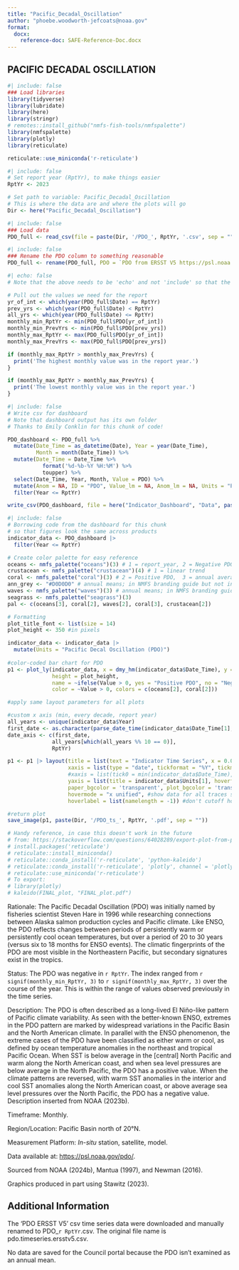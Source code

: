 ```yaml
---
title: "Pacific_Decadal_Oscillation"
author: "phoebe.woodworth-jefcoats@noaa.gov"
format:
  docx:
    reference-doc: SAFE-Reference-Doc.docx
---
```


## PACIFIC DECADAL OSCILLATION

```r
#| include: false
### Load libraries
library(tidyverse)
library(lubridate)
library(here)
library(stringr)
# remotes::install_github("nmfs-fish-tools/nmfspalette")
library(nmfspalette)
library(plotly)
library(reticulate)

reticulate::use_miniconda('r-reticulate')
```

```r
#| include: false
# Set report year (RptYr), to make things easier
RptYr <- 2023

# Set path to variable: Pacific_Decadal_Oscillation
# This is where the data are and where the plots will go
Dir <- here("Pacific_Decadal_Oscillation")
```

```r
#| include: false
### Load data
PDO_full <- read_csv(file = paste(Dir, '/PDO_', RptYr, '.csv', sep = ""))
```

```r
#| include: false
### Rename the PDO column to something reasonable
PDO_full <- rename(PDO_full, PDO = `PDO from ERSST V5 https://psl.noaa.gov/pdo/ Using EOF from 1920 to 2014 for N Pacific (see webpage)`)
```

```r
#| echo: false
# Note that the above needs to be 'echo' and not 'include' so that the error checks print.

# Pull out the values we need for the report 
yr_of_int <- which(year(PDO_full$Date) == RptYr)
prev_yrs <- which(year(PDO_full$Date) < RptYr)
all_yrs <- which(year(PDO_full$Date) <= RptYr)
monthly_min_RptYr <- min(PDO_full$PDO[yr_of_int])
monthly_min_PrevYrs <- min(PDO_full$PDO[prev_yrs])
monthly_max_RptYr <- max(PDO_full$PDO[yr_of_int])
monthly_max_PrevYrs <- max(PDO_full$PDO[prev_yrs])

if (monthly_max_RptYr > monthly_max_PrevYrs) {
  print('The highest monthly value was in the report year.')
}

if (monthly_max_RptYr > monthly_max_PrevYrs) {
  print('The lowest monthly value was in the report year.')
}
```

```r
#| include: false
# Write csv for dashboard
# Note that dashboard output has its own folder
# Thanks to Emily Conklin for this chunk of code!

PDO_dashboard <- PDO_full %>%
  mutate(Date_Time = as_datetime(Date), Year = year(Date_Time), 
         Month = month(Date_Time)) %>%
  mutate(Date_Time = Date_Time %>%
           format('%d-%b-%Y %H:%M') %>%
           toupper) %>%
  select(Date_Time, Year, Month, Value = PDO) %>%
  mutate(Anom = NA, ID = "PDO", Value_lm = NA, Anom_lm = NA, Units = "Pacific Decadal Oscillation") |>
  filter(Year <= RptYr) 

write_csv(PDO_dashboard, file = here("Indicator_Dashboard", "Data", paste('PDO_Dashboard_Data_', RptYr, '.csv', sep = "")))
```

```r
#| include: false
# Borrowing code from the dashboard for this chunk
# so that figures look the same across products
indicator_data <- PDO_dashboard |>
  filter(Year <= RptYr)

# Create color palette for easy reference 
oceans <- nmfs_palette("oceans")(3) # 1 = report_year, 2 = Negative PDO, 3 = previous years
crustacean <- nmfs_palette("crustacean")(4) # 1 = linear trend
coral <- nmfs_palette("coral")(3) # 2 = Positive PDO,  3 = annual average for Rpt Yr
ann_grey <- "#D0D0D0" # annual means; in NMFS branding guide but not in package
waves <- nmfs_palette("waves")(3) # annual means; in NMFS branding guide but not in package
seagrass <- nmfs_palette("seagrass")(3)
pal <- c(oceans[3], coral[2], waves[2], coral[3], crustacean[2])

# Formatting
plot_title_font <- list(size = 14)
plot_height <- 350 #in pixels

indicator_data <- indicator_data |>
  mutate(Units = "Pacific Decal Oscillation (PDO)")
      
#color-coded bar chart for PDO
p1 <- plot_ly(indicator_data, x = dmy_hm(indicator_data$Date_Time), y = ~Value, type = "bar",
              height = plot_height,
              name = ~ifelse(Value > 0, yes = "Positive PDO", no = "Negative PDO"),
              color = ~Value > 0, colors = c(oceans[2], coral[2]))

#apply same layout parameters for all plots

#custom x axis (min, every decade, report year)
all_years <- unique(indicator_data$Year)
first_date <- as.character(parse_date_time(indicator_data$Date_Time[1], orders = "d-b-Y H:M"))
date_axis <- c(first_date, 
              all_years[which(all_years %% 10 == 0)], 
              RptYr)

p1 <- p1 |> layout(title = list(text = "Indicator Time Series", x = 0.01, font = plot_title_font), #add title
                   xaxis = list(type = "date", tickformat = "%Y", tickmode = "array", tickvals = date_axis, tickangle = 90, showgrid = TRUE),
                   #xaxis = list(tick0 = min(indicator_data$Date_Time), dtick = "M24"),
                   yaxis = list(title = indicator_data$Units[1], hoverformat = '.3f', range = list(-5, 5), tickvals = list(-5, -4, -3, -2, -1, 0, 1, 2, 3, 4, 5)), #add units and round values in hover display; not sure of a better way to set axis limits and ticks...
                   paper_bgcolor = 'transparent', plot_bgcolor = 'transparent', #transparent background
                   hovermode = "x unified", #show data for all traces simultaneously
                   hoverlabel = list(namelength = -1)) #don't cutoff hoverinfo due to length

#return plot 
save_image(p1, paste(Dir, '/PDO_ts_', RptYr, '.pdf', sep = ""))

# Handy reference, in case this doesn't work in the future
# from: https://stackoverflow.com/questions/64028289/export-plot-from-plotly-into-pdf
# install.packages('reticulate')
# reticulate::install_miniconda()
# reticulate::conda_install('r-reticulate', 'python-kaleido')
# reticulate::conda_install('r-reticulate', 'plotly', channel = 'plotly')
# reticulate::use_miniconda('r-reticulate')
# To export:
# library(plotly)
# kaleido(FINAL_plot, "FINAL_plot.pdf")
```

Rationale: The Pacific Decadal Oscillation (PDO) was initially named by fisheries scientist Steven Hare in 1996 while researching connections between Alaska salmon production cycles and Pacific climate. Like ENSO, the PDO reflects changes between periods of persistently warm or persistently cool ocean temperatures, but over a period of 20 to 30 years (versus six to 18 months for ENSO events). The climatic fingerprints of the PDO are most visible in the Northeastern Pacific, but secondary signatures exist in the tropics. 

Status: The PDO was negative in `r RptYr`. The index ranged from `r signif(monthly_min_RptYr, 3)` to `r signif(monthly_max_RptYr, 3)` over the course of the year.  This is within the range of values observed previously in the time series.

Description: The PDO is often described as a long-lived El Niño-like pattern of Pacific climate variability. As seen with the better-known ENSO, extremes in the PDO pattern are marked by widespread variations in the Pacific Basin and the North American climate. In parallel with the ENSO phenomenon, the extreme cases of the PDO have been classified as either warm or cool, as defined by ocean temperature anomalies in the northeast and tropical Pacific Ocean. When SST is below average in the [central] North Pacific and warm along the North American coast, and when sea level pressures are below average in the North Pacific, the PDO has a positive value. When the climate patterns are reversed, with warm SST anomalies in the interior and cool SST anomalies along the North American coast, or above average sea level pressures over the North Pacific, the PDO has a negative value. Description inserted from NOAA (2023b). 

Timeframe: Monthly.

Region/Location: Pacific Basin north of 20°N.

Measurement Platform: *In-situ* station, satellite, model.

Data available at: <https://psl.noaa.gov/pdo/>. 

Sourced from NOAA (2024b), Mantua (1997), and Newman (2016).

Graphics produced in part using Stawitz (2023).

## Additional Information

The 'PDO ERSST V5' csv time series data were downloaded and manually renamed to PDO_`r RptYr`.csv.  The original file name is pdo.timeseries.ersstv5.csv.

No data are saved for the Council portal because the PDO isn't examined as an annual mean.
